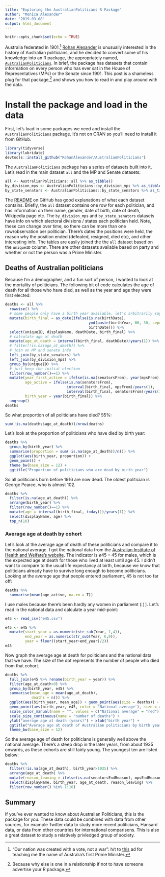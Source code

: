 ```yaml
---
title: "Exploring the AustralianPoliticans R Package"
author: "Monica Alexander"
date: "2019-09-08"
output: html_document
---
```


```r
knitr::opts_chunk$set(echo = TRUE)
```

Australia federated in 1901.[^1] [Rohan Alexander](https://rohanalexander.com/) is unusually interested in the history of Australian politicians, and he decided to convert some of his knowledge into an R package, the appropriately named, [`AustralianPoliticians`](https://github.com/RohanAlexander/AustralianPoliticians). In brief, the package has datasets that contain information on every person who has ever sat in the House of Representatives (MPs) or the Senate since 1901. This post is a shameless plug for that package,[^2] and shows you how to read in and play around with the data.

[^1]: "Our nation was created with a vote, not a war": h/t to [this](https://www.youtube.com/watch?v=wkGEMYSgIo0&feature=youtu.be) ad for teaching me the name of Australia's first Prime Minister.
[^2]: Because why else is one in a relationship if not to have someone advertise your R package. 

# Install the package and load in the data

First, let's load in some packages we need and install the `AustralianPoliticians` package. It's not on CRAN so you'll need to install it from GitHub. 

```r
library(tidyverse)
library(lubridate)
devtools::install_github("RohanAlexander/AustralianPoliticians")

```

The `AustralianPoliticians` package has a series of datasets built into it. Let's read in the main dataset `all` and the MP and Senate datasets:

```r
all <- AustralianPoliticians::all %>% as_tibble()
by_division_mps <- AustralianPoliticians::by_division_mps %>% as_tibble()
by_state_senators <- AustralianPoliticians::by_state_senators %>% as_tibble()
```

The [README](https://github.com/RohanAlexander/AustralianPoliticians) on GitHub has good explanations of what each dataset contains. Briefly, the `all` dataset contains one row for each politician, and has information on their name, gender, date of birth, date of death, Wikipedia page etc. The `by_division_mps` and `by_state_senators` datasets have info on which electoral divisions / states each politician held. Note, these can change over time, so there can be more than one row/observation per politician. There's dates the positions were held, the reason why the position ended (defeated, resigned, died etc), and other interesting info. The tables are easily joined the the `all` dataset based on the `uniqueID` column. There are other datasets available based on party and whether or not the person was a Prime Minister. 

## Deaths of Australian politicians

Because I'm a demographer, and a fun sort of person, I wanted to look at the mortality of politicians. The following bit of code calculates the age of death for all those who have died, as well as the year and age they were first elected:

```r
deaths <- all %>% 
  rowwise() %>% 
  # some people only have a birth year available, let's arbitrarily say they were born in the middle of the year
  mutate(birth_final = as_date(ifelse(is.na(birthDate),
                                      ymd(paste(birthYear, 06, 30, sep="-")), 
                                      birthDate))) %>% 
  select(uniqueID, displayName, deathDate, birth_final) %>%  
  # calculate age at death
  mutate(age_at_death = interval(birth_final, deathDate)/years(1)) %>% 
  # filter(!is.na(age_at_death)) %>% 
  # join on MP and senate info
  left_join(by_state_senators) %>% 
  left_join(by_division_mps) %>% 
  group_by(uniqueID) %>% 
  # just keep the initial election
  filter(row_number()==1) %>% 
  mutate(year_first_active = ifelse(is.na(senatorsFrom), year(mpsFrom), year(senatorsFrom)), 
         age_active = ifelse(is.na(senatorsFrom), 
                            interval(birth_final, mpsFrom)/years(1), 
                            interval(birth_final, senatorsFrom)/years(1)),
         birth_year = year(birth_final)) %>% 
  ungroup()
deaths
```

So what proportion of all politicians have died? 55%:

```r
sum(!is.na(deaths$age_at_death))/nrow(deaths)
```

Let's look at the proportion of politicians who have died by birth year:

```r
deaths %>% 
  group_by(birth_year) %>% 
  summarise(proportion = sum(!is.na(age_at_death))/n()) %>% 
  ggplot(aes(birth_year, proportion)) + 
  geom_point() + 
  theme_bw(base_size = 12) + 
  ggtitle("Proportion of politicians who are dead by birth year")
```

So all politicians born before 1916 are now dead. The oldest politician is George Pearce, who is almost 102. 

```r
deaths %>% 
  filter(is.na(age_at_death)) %>% 
  arrange(birth_year) %>% 
  filter(row_number()==1) %>% 
  mutate(age = interval(birth_final, today())/years(1)) %>% 
  select(displayName, age) %>% 
  top_n(10)
```


### Average age at death by cohort

Let's look at the average age of death of these politicians and compare it to the national average. I got the national data from the [Australian Institute of Health and Welfare's website](https://www.aihw.gov.au/reports/life-expectancy-death/deaths-in-australia/data). The indicator is $e45+45$ for males, which is the expected age at death for those who lived at least until age 45. I didn't want to compare to the usual life expectancy at birth, because we know that politicians already have to survive long enough to become politicians. Looking at the average age that people entered parliament, 45 is not too far off:

```r
deaths %>%  
  summarise(mean(age_active, na.rm = T))
```
I use males because there's been hardly any women in parliament (:( ). Let's read in the national data and calculate a year mid-point:

```r
e45 <- read_csv("e45.csv")    

e45 <- e45 %>% 
  mutate(start_year = as.numeric(str_sub(Year, 1,4)),
         end_year = as.numeric(str_sub(Year, 6,9)),
         year = floor((start_year+end_year)/2))
e45
```

Now graph the average age at death for politicians and the national data that we have. The size of the dot represents the number of people who died from that cohort.

```r
deaths %>% 
  full_join(e45 %>% rename(birth_year = year)) %>% 
  filter(age_at_death>0) %>% 
  group_by(birth_year, e45) %>% 
  summarise(mean_age = mean(age_at_death), 
            deaths = n()) %>% 
  ggplot(aes(birth_year, mean_age)) + geom_point(aes(size = deaths)) +
  geom_point(aes(birth_year, e45, color = 'National average'), size = 4, pch = 10) +
  scale_color_manual(name = "", values = c("National average" = "red")) + 
  scale_size_continuous(name = "number of deaths") +
  ylab("average age at death (years)") + xlab("birth year") + 
  ggtitle("Average age at death of Australian politicians by birth year") + 
  theme_bw(base_size = 12) 
```

So the average age of death for politicians is generally well above the national average. There's a steep drop in the later years, from about 1935 onwards, as these cohorts are still fairly young. The youngest ten are listed below:

```r
deaths %>% 
  filter(!is.na(age_at_death), birth_year>1935) %>% 
  arrange(age_at_death) %>% 
  mutate(reason_leaving = ifelse(is.na(senatorsEndReason), mpsEndReason, senatorsEndReason)) %>% 
  select(displayName, birth_year, age_at_death, reason_leaving) %>% 
  filter(row_number() %in% 1:10)
```

## Summary

If you've ever wanted to know about Australian Politicians, this is the package for you. These data could be combined with data from other sources, for example Twitter data to study more recent politicians, Hansard data, or data from other countries for international comparisons. This is also a great dataset to study a relatively privledged group of society.